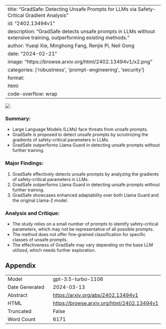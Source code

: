 
---
title: "GradSafe: Detecting Unsafe Prompts for LLMs via Safety-Critical Gradient Analysis"
id: "2402.13494v1"
description: "GradSafe detects unsafe prompts in LLMs without extensive training, outperforming existing methods."
author: Yueqi Xie, Minghong Fang, Renjie Pi, Neil Gong
date: "2024-02-21"
image: "https://browse.arxiv.org/html/2402.13494v1/x2.png"
categories: ['robustness', 'prompt-engineering', 'security']
format:
  html:
    code-overflow: wrap
---

![](https://browse.arxiv.org/html/2402.13494v1/x2.png)

### Summary:
- Large Language Models (LLMs) face threats from unsafe prompts.
- GradSafe is proposed to detect unsafe prompts by scrutinizing the gradients of safety-critical parameters in LLMs.
- GradSafe outperforms Llama Guard in detecting unsafe prompts without further training.

### Major Findings:
1. GradSafe effectively detects unsafe prompts by analyzing the gradients of safety-critical parameters in LLMs.
2. GradSafe outperforms Llama Guard in detecting unsafe prompts without further training.
3. GradSafe showcases enhanced adaptability over both Llama Guard and the original Llama-2 model.

### Analysis and Critique:
- The study relies on a small number of prompts to identify safety-critical parameters, which may not be representative of all possible prompts.
- The method does not offer fine-grained classification for specific classes of unsafe prompts.
- The effectiveness of GradSafe may vary depending on the base LLM utilized, which needs further exploration.

## Appendix

|          |          |
|----------|----------|
| Model     | gpt-3.5-turbo-1106       |
| Date Generated     | 2024-03-13       |
| Abstract | [https://arxiv.org/abs/2402.13494v1](https://arxiv.org/abs/2402.13494v1)        |
| HTML     | [https://browse.arxiv.org/html/2402.13494v1](https://browse.arxiv.org/html/2402.13494v1)       |
| Truncated       | False       |
| Word Count       | 6171       |